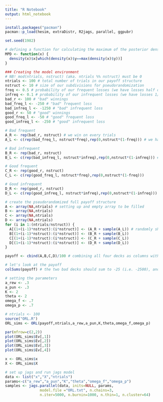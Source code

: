 ```yaml
---
title: "R Notebook"
output: html_notebook
---
```


```r
install.packages("pacman")
pacman::p_load(hesim, extraDistr, R2jags, parallel, ggpubr)

set.seed(1982)

# defining a function for calculating the maximum of the posterior density (not exactly the same as the mode)
MPD <- function(x) {
  density(x)$x[which(density(x)$y==max(density(x)$y))]
}
```


```r
### Creating the model environment
# NB! mod(ntrials, nstruct) (aka. ntrials %% nstruct) must be 0
ntrials <- 100 # total number of trials in our payoff structure
nstruct <- 10 # size of our subdivisions for pseudorandomization
freq <- 0.5 # probability of our frequent losses (we have losses half of the time)
infreq <- 0.1 # probability of our infrequent losses (we have losses 1/10th of the time)
bad_r <- 100 # "bad" winnings
bad_freq_l <- -250 # "bad" frequent loss
bad_infreq_l <- -1250 # "bad" infrequent loss
good_r <- 50 # "good" winnings
good_freq_l <- -50 # "good" frequent loss
good_infreq_l <- -250 # "good" infrequent loss

# Bad frequent
A_R <- rep(bad_r, nstruct) # we win on every trials
A_L <- c(rep(bad_freq_l, nstruct*freq),rep(0,nstruct*(1-freq))) # we have losses half of the time

# Bad infrequent
B_R <- rep(bad_r, nstruct)
B_L <- c(rep(bad_infreq_l, nstruct*infreq),rep(0,nstruct*(1-infreq))) # we have losses 1/10th of the time

# Good frequent
C_R <- rep(good_r, nstruct)
C_L <- c(rep(good_freq_l, nstruct*freq),rep(0,nstruct*(1-freq)))

# Good infrequent
D_R <- rep(good_r, nstruct)
D_L <- c(rep(good_infreq_l, nstruct*infreq),rep(0,nstruct*(1-infreq)))

# create the pseudorandomized full payoff structure
A <- array(NA,ntrials) # setting up and empty array to be filled
B <- array(NA,ntrials)
C <- array(NA,ntrials)
D <- array(NA,ntrials)
for (i in 1:(ntrials/nstruct)) {
  A[(1+(i-1)*nstruct):(i*nstruct)] <- (A_R + sample(A_L)) # randomly shuffling the loss-array for every ten trials (and adding those losses to the winnings)
  B[(1+(i-1)*nstruct):(i*nstruct)] <- (B_R + sample(B_L))
  C[(1+(i-1)*nstruct):(i*nstruct)] <- (C_R + sample(C_L))
  D[(1+(i-1)*nstruct):(i*nstruct)] <- (D_R + sample(D_L))
}

```



```r
payoff <- cbind(A,B,C,D)/100 # combining all four decks as columns with each 100 trials - dividing our payoffs by 100 to make the numbers a bit easier to work with

# let's look at the payoff
colSums(payoff) # the two bad decks should sum to -25 (i.e. -2500), and the two good ones to 25 (i.e. 2500)
```



```r
# setting the parameters
a_rew <- .3
a_pun <- .3
K <- 2
theta <- 2
omega_f <- .7
omega_p <- .7

# ntrials <- 100
source("ORL.R")
ORL_sims <- ORL(payoff,ntrials,a_rew,a_pun,K,theta,omega_f,omega_p)

par(mfrow=c(2,2))
plot(ORL_sims$Ev[,1])
plot(ORL_sims$Ev[,2])
plot(ORL_sims$Ev[,3])
plot(ORL_sims$Ev[,4])

x <- ORL_sims$x
X <- ORL_sims$X

# set up jags and run jags model
data <- list("x","X","ntrials") 
params<-c("a_rew","a_pun","K","theta","omega_f","omega_p")
samples <- jags.parallel(data, inits=NULL, params,
                model.file ="ORL.txt", n.chains=3, 
                n.iter=5000, n.burnin=1000, n.thin=1, n.cluster=64)



```


